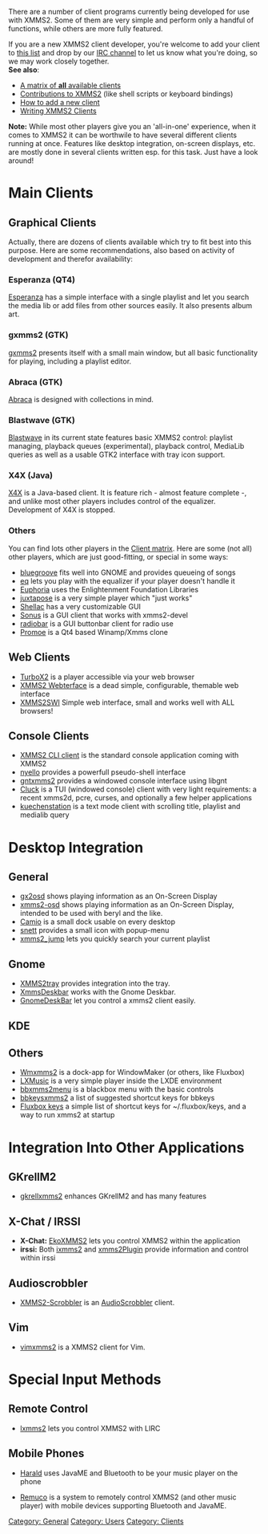 There are a number of client programs currently being developed for use with XMMS2. Some of them are very simple and perform only a handful of functions, while others are more fully featured.

If you are a new XMMS2 client developer, you're welcome to add your client to [[Clientlist | this list]] and drop by our [irc://chat.freenode.net/xmms2 IRC channel] to let us know what you're doing, so we may work closely together.
<br/>
'''See also''':
* [[Clientlist | A matrix of '''all''' available clients]]
* [[Contribs | Contributions to XMMS2]] (like shell scripts or keyboard bindings)
* [[Talk:XMMS2_Clients#How_to_add_a_new_client | How to add a new client]]
* [[Writing XMMS2 Clients]]

'''Note:''' While most other players give you an 'all-in-one' experience, when it comes to XMMS2 it can be worthwile to have several different clients running at once. Features like desktop integration, on-screen displays, etc. are mostly done in several clients written esp. for this task. Just have a look around!

= Main Clients =

== Graphical Clients ==

Actually, there are dozens of clients available which try to fit best into this purpose. Here are some recommendations, also based on activity of development and therefor availability:

=== Esperanza (QT4) ===

[[Client:Esperanza | Esperanza]] has a simple interface with a single playlist and let you search the media lib or add files from other sources easily. It also presents album art.

=== gxmms2 (GTK) ===

[[Client:gxmms2 | gxmms2]] presents itself with a small main window, but all basic functionality for playing, including a playlist editor.

=== Abraca (GTK) ===

[[Client:Abraca | Abraca]] is designed with collections in mind.

=== Blastwave (GTK) ===

[[Client:Blastwave | Blastwave]] in its current state features basic XMMS2 control: playlist managing, playback queues (experimental), playback control, MediaLib queries as well as a usable GTK2 interface with tray icon support.

=== X4X (Java) ===

[[Client:X4X | X4X]] is a Java-based client. It is feature rich - almost feature complete -, and unlike most other players includes control of the equalizer. Development of X4X is stopped.

=== Others ===

You can find lots other players in the [[Clientlist | Client matrix]]. Here are some (not all) other players, which are just good-fitting, or special in some ways:

* [[Client:bluegroove | bluegroove]] fits well into GNOME and provides queueing of songs
* [[Client:eq | eq]] lets you play with the equalizer if your player doesn't handle it
* [[Client:Euphoria | Euphoria]] uses the Enlightenment Foundation Libraries
* [[Client:juxtapose | juxtapose]] is a very simple player which "just works"
* [[Client:Shellac | Shellac]] has a very customizable GUI
* [[Client:Sonus | Sonus]] is a GUI client that works with xmms2-devel
* [[Client:radiobar | radiobar]] is a GUI buttonbar client for radio use
* [[Client:Promoe | Promoe]] is a Qt4 based Winamp/Xmms clone

== Web Clients ==

* [[Client:TurboX2 | TurboX2]] is a player accessible via your web browser
* [[Client:XMMS2_Webterface | XMMS2 Webterface]] is a dead simple, configurable, themable web interface
* [[Client:xmms2swi | XMMS2SWI]] Simple web interface, small and works well with ALL browsers!

== Console Clients ==

* [[Client:XMMS2 CLI client | XMMS2 CLI client]] is the standard console application coming with XMMS2
* [[Client:nyello | nyello]] provides a powerfull pseudo-shell interface
* [[Client:gntxmms2 | gntxmms2]] provides a windowed console interface using libgnt
* [[Client:Cluck | Cluck]] is a TUI (windowed console) client with very light requirements: a recent xmms2d, pcre, curses, and optionally a few helper applications
* [[Client:kuechenstation | kuechenstation]] is a text mode client with scrolling title, playlist and medialib query

= Desktop Integration =

== General ==

* [[Client:gx2osd | gx2osd]] shows playing information as an On-Screen Display
* [[Client:xmms2-osd | xmms2-osd]] shows playing information as an On-Screen Display, intended to be used with beryl and the like.
* [[Client:Camio | Camio]] is a small dock usable on every desktop
* [[Client:snett | snett]] provides a small icon with popup-menu
* [[Client:xmms2_jump | xmms2_jump]] lets you quickly search your current playlist

== Gnome ==

* [[Client:XMMS2tray | XMMS2tray]] provides integration into the tray.
* [[Client:XmmsDeskbar | XmmsDeskbar]] works with the Gnome Deskbar.
* [[Client:GnomeDeskBar | GnomeDeskBar]] let you control a xmms2 client easily.

== KDE ==

== Others ==

* [[Client:Wmxmms2 | Wmxmms2]] is a dock-app for WindowMaker (or others, like Fluxbox)
* [[Client:LXMusic | LXMusic]] is a very simple player inside the LXDE environment
* [[Client:bbxmms2menu | bbxmms2menu]] is a blackbox menu with the basic controls
* [[Client:bbkeysxmms2 | bbkeysxmms2]] a list of suggested shortcut keys for bbkeys
* [[Client:FluxboxKeys | Fluxbox keys]] a simple list of shortcut keys for ~/.fluxbox/keys, and a way to run xmms2 at startup

= Integration Into Other Applications =

== GKrellM2 ==

* [[Client:gkrellxmms2 | gkrellxmms2]] enhances GKrellM2 and has many features

== X-Chat / IRSSI ==

* '''X-Chat:''' [[Client:EkoXMMS2 | EkoXMMS2]] lets you control XMMS2 within the application
* '''irssi:''' Both [[Client:ixmms2 | ixmms2]] and [[Client:xmms2Plugin | xmms2Plugin]] provide information and control within irssi

== Audioscrobbler ==

* [[Client:XMMS2-Scrobbler | XMMS2-Scrobbler]] is an [http://www.audioscrobbler.com/ AudioScrobbler] client.

== Vim ==

* [[Client:vimxmms2 | vimxmms2]] is a XMMS2 client for Vim.

= Special Input Methods =

== Remote Control ==

* [[Client:lxmms2 | lxmms2]] lets you control XMMS2 with LIRC

== Mobile Phones ==

* [[Client:Harald | Harald]] uses JavaME and Bluetooth to be your music player on the phone

* [[Client:Remuco | Remuco]] is a system to remotely control XMMS2 (and other music player) with mobile devices supporting Bluetooth and JavaME.

[[Category: General]]
[[Category: Users]]
[[Category: Clients]]